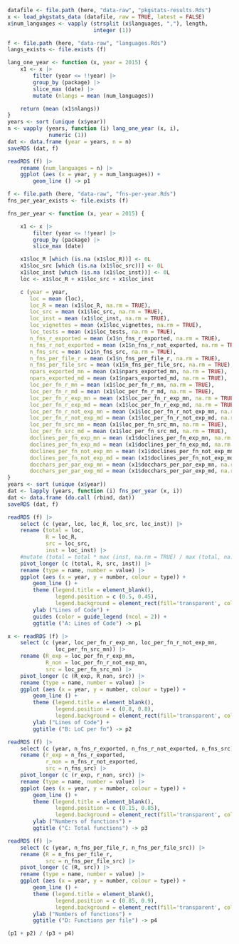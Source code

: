 
```r
datafile <- file.path (here, "data-raw", "pkgstats-results.Rds")
x <- load_pkgstats_data (datafile, raw = TRUE, latest = FALSE)
x$num_languages <- vapply (strsplit (x$languages, ","), length,
                           integer (1))
```

```r
f <- file.path (here, "data-raw", "languages.Rds")
langs_exists <- file.exists (f)
```

```r
lang_one_year <- function (x, year = 2015) {
    x1 <- x |>
        filter (year <= !!year) |>
        group_by (package) |>
        slice_max (date) |>
        mutate (nlangs = mean (num_languages))

    return (mean (x1$nlangs))
}
years <- sort (unique (x$year))
n <- vapply (years, function (i) lang_one_year (x, i),
             numeric (1))
dat <- data.frame (year = years, n = n)
saveRDS (dat, f)
```
```r
readRDS (f) |>
    rename (num_languages = n) |>
    ggplot (aes (x = year, y = num_languages)) +
        geom_line () -> p1
```

```r
f <- file.path (here, "data-raw", "fns-per-year.Rds")
fns_per_year_exists <- file.exists (f)
```
```r
fns_per_year <- function (x, year = 2015) {

    x1 <- x |>
        filter (year <= !!year) |>
        group_by (package) |>
        slice_max (date)

    x1$loc_R [which (is.na (x1$loc_R))] <- 0L
    x1$loc_src [which (is.na (x1$loc_src))] <- 0L
    x1$loc_inst [which (is.na (x1$loc_inst))] <- 0L
    loc <- x1$loc_R + x1$loc_src + x1$loc_inst

    c (year = year,
       loc = mean (loc),
       loc_R = mean (x1$loc_R, na.rm = TRUE),
       loc_src = mean (x1$loc_src, na.rm = TRUE),
       loc_inst = mean (x1$loc_inst, na.rm = TRUE),
       loc_vignettes = mean (x1$loc_vignettes, na.rm = TRUE),
       loc_tests = mean (x1$loc_tests, na.rm = TRUE),
       n_fns_r_exported = mean (x1$n_fns_r_exported, na.rm = TRUE),
       n_fns_r_not_exported = mean (x1$n_fns_r_not_exported, na.rm = TRUE),
       n_fns_src = mean (x1$n_fns_src, na.rm = TRUE),
       n_fns_per_file_r = mean (x1$n_fns_per_file_r, na.rm = TRUE),
       n_fns_per_file_src = mean (x1$n_fns_per_file_src, na.rm = TRUE),
       npars_exported_mn = mean (x1$npars_exported_mn, na.rm = TRUE),
       npars_exported_md = mean (x1$npars_exported_md, na.rm = TRUE),
       loc_per_fn_r_mn = mean (x1$loc_per_fn_r_mn, na.rm = TRUE),
       loc_per_fn_r_md = mean (x1$loc_per_fn_r_md, na.rm = TRUE),
       loc_per_fn_r_exp_mn = mean (x1$loc_per_fn_r_exp_mn, na.rm = TRUE),
       loc_per_fn_r_exp_md = mean (x1$loc_per_fn_r_exp_md, na.rm = TRUE),
       loc_per_fn_r_not_exp_mn = mean (x1$loc_per_fn_r_not_exp_mn, na.rm = TRUE),
       loc_per_fn_r_not_exp_md = mean (x1$loc_per_fn_r_not_exp_md, na.rm = TRUE),
       loc_per_fn_src_mn = mean (x1$loc_per_fn_src_mn, na.rm = TRUE),
       loc_per_fn_src_md = mean (x1$loc_per_fn_src_md, na.rm = TRUE),
       doclines_per_fn_exp_mn = mean (x1$doclines_per_fn_exp_mn, na.rm = TRUE),
       doclines_per_fn_exp_md = mean (x1$doclines_per_fn_exp_md, na.rm = TRUE),
       doclines_per_fn_not_exp_mn = mean (x1$doclines_per_fn_not_exp_mn, na.rm = TRUE),
       doclines_per_fn_not_exp_md = mean (x1$doclines_per_fn_not_exp_md, na.rm = TRUE),
       docchars_per_par_exp_mn = mean (x1$docchars_per_par_exp_mn, na.rm = TRUE),
       docchars_per_par_exp_md = mean (x1$docchars_per_par_exp_md, na.rm = TRUE))
}
years <- sort (unique (x$year))
dat <- lapply (years, function (i) fns_per_year (x, i))
dat <- data.frame (do.call (rbind, dat))
saveRDS (dat, f)
```

```r
readRDS (f) |>
    select (c (year, loc, loc_R, loc_src, loc_inst)) |>
    rename (total = loc,
            R = loc_R,
            src = loc_src,
            inst = loc_inst) |>
    #mutate (total = total * max (inst, na.rm = TRUE) / max (total, na.rm = TRUE)) |>
    pivot_longer (c (total, R, src, inst)) |>
    rename (type = name, number = value) |>
    ggplot (aes (x = year, y = number, colour = type)) +
        geom_line () +
        theme (legend.title = element_blank(),
               legend.position = c (0.5, 0.45),
               legend.background = element_rect(fill='transparent', colour='transparent')) +
        ylab ("Lines of Code") +
        guides (color = guide_legend (ncol = 2)) +
        ggtitle ("A: Lines of Code") -> p1
```

```r
x <- readRDS (f) |>
    select (c (year, loc_per_fn_r_exp_mn, loc_per_fn_r_not_exp_mn,
               loc_per_fn_src_mn)) |>
    rename (R_exp = loc_per_fn_r_exp_mn,
            R_non = loc_per_fn_r_not_exp_mn,
            src = loc_per_fn_src_mn) |>
    pivot_longer (c (R_exp, R_non, src)) |>
    rename (type = name, number = value) |>
    ggplot (aes (x = year, y = number, colour = type)) +
        geom_line () +
        theme (legend.title = element_blank(),
               legend.position = c (0.8, 0.8),
               legend.background = element_rect(fill='transparent', colour='transparent')) +
        ylab ("Lines of Code") +
        ggtitle ("B: LoC per fn") -> p2
```

```r
readRDS (f) |>
    select (c (year, n_fns_r_exported, n_fns_r_not_exported, n_fns_src)) |>
    rename (r_exp = n_fns_r_exported,
            r_non = n_fns_r_not_exported,
            src = n_fns_src) |>
    pivot_longer (c (r_exp, r_non, src)) |>
    rename (type = name, number = value) |>
    ggplot (aes (x = year, y = number, colour = type)) +
        geom_line () +
        theme (legend.title = element_blank(),
               legend.position = c (0.15, 0.85),
               legend.background = element_rect(fill='transparent', colour='transparent')) +
        ylab ("Numbers of functions") +
        ggtitle ("C: Total functions") -> p3
```

```r
readRDS (f) |>
    select (c (year, n_fns_per_file_r, n_fns_per_file_src)) |>
    rename (R = n_fns_per_file_r,
            src = n_fns_per_file_src) |>
    pivot_longer (c (R, src)) |>
    rename (type = name, number = value) |>
    ggplot (aes (x = year, y = number, colour = type)) +
        geom_line () +
        theme (legend.title = element_blank(),
               legend.position = c (0.85, 0.9),
               legend.background = element_rect(fill='transparent', colour='transparent')) +
        ylab ("Numbers of functions") +
        ggtitle ("D: Functions per file") -> p4
```


```r
(p1 + p2) / (p3 + p4)
```
